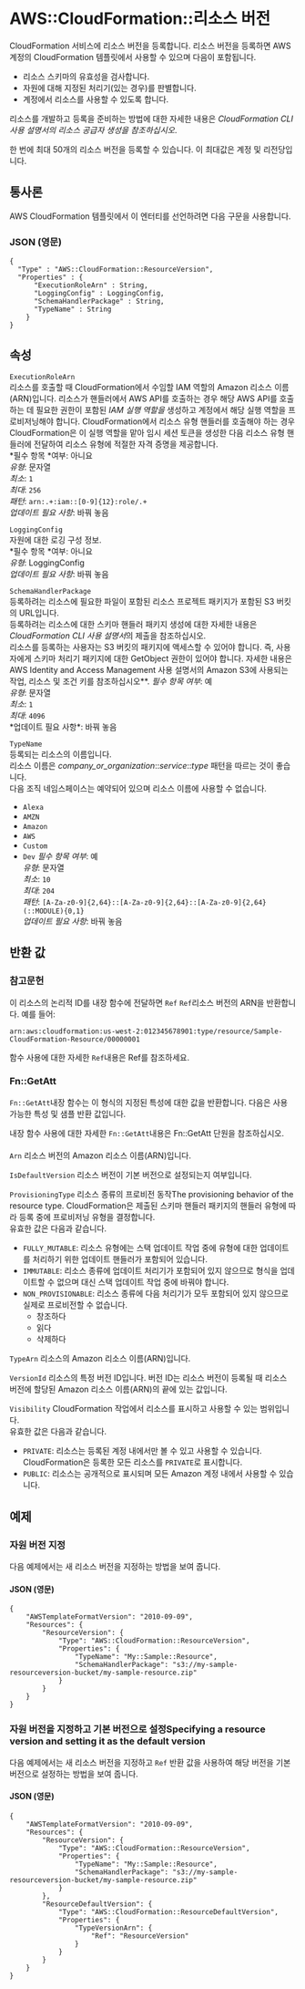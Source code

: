 # AWS::CloudFormation::리소스 버전

CloudFormation 서비스에 리소스 버전을 등록합니다. 리소스 버전을 등록하면 AWS 계정의 CloudFormation 템플릿에서 사용할 수 있으며 다음이 포함됩니다.

- 리소스 스키마의 유효성을 검사합니다.
- 자원에 대해 지정된 처리기(있는 경우)를 판별합니다.
- 계정에서 리소스를 사용할 수 있도록 합니다.

리소스를 개발하고 등록을 준비하는 방법에 대한 자세한 내용은 _CloudFormation CLI 사용 설명서의 리소스 공급자 생성을 참조하십시오_.

한 번에 최대 50개의 리소스 버전을 등록할 수 있습니다. 이 최대값은 계정 및 리전당입니다.

## 통사론

AWS CloudFormation 템플릿에서 이 엔터티를 선언하려면 다음 구문을 사용합니다.

### JSON (영문)

```
{
  "Type" : "AWS::CloudFormation::ResourceVersion",
  "Properties" : {
      "ExecutionRoleArn" : String,
      "LoggingConfig" : LoggingConfig,
      "SchemaHandlerPackage" : String,
      "TypeName" : String
    }
}
```

## 속성

`ExecutionRoleArn`  
리소스를 호출할 때 CloudFormation에서 수임할 IAM 역할의 Amazon 리소스 이름(ARN)입니다. 리소스가 핸들러에서 AWS API를 호출하는 경우 해당 AWS API를 호출하는 데 필요한 권한이 포함된 _IAM 실행 역할을_ 생성하고 계정에서 해당 실행 역할을 프로비저닝해야 합니다. CloudFormation에서 리소스 유형 핸들러를 호출해야 하는 경우 CloudFormation은 이 실행 역할을 맡아 임시 세션 토큰을 생성한 다음 리소스 유형 핸들러에 전달하여 리소스 유형에 적절한 자격 증명을 제공합니다.  
*필수 항목 *여부: 아니요  
_유형_: 문자열  
_최소_: `1`  
_최대_: `256`  
_패턴_: `arn:.+:iam::[0-9]{12}:role/.+`  
_업데이트 필요 사항_: 바꿔 놓음

`LoggingConfig`  
자원에 대한 로깅 구성 정보.  
*필수 항목 *여부: 아니요  
_유형_: LoggingConfig  
_업데이트 필요 사항_: 바꿔 놓음

`SchemaHandlerPackage`  
등록하려는 리소스에 필요한 파일이 포함된 리소스 프로젝트 패키지가 포함된 S3 버킷의 URL입니다.  
등록하려는 리소스에 대한 스키마 핸들러 패키지 생성에 대한 자세한 내용은 *CloudFormation CLI 사용 설명서*의 제출을 참조하십시오.  
리소스를 등록하는 사용자는 S3 버킷의 패키지에 액세스할 수 있어야 합니다. 즉, 사용자에게 스키마 처리기 패키지에 대한 GetObject 권한이 있어야 합니다. 자세한 내용은 AWS Identity and Access Management 사용 설명서의 Amazon S3에 사용되는 작업, 리소스 및 조건 키를 참조하십시오\**.
*필수 항목 여부*: 예  
*유형*: 문자열  
*최소*: `1`  
*최대*: `4096`  
*업데이트 필요 사항\*: 바꿔 놓음

`TypeName`  
등록되는 리소스의 이름입니다.  
리소스 이름은 _company_or_organization_::_service_::_type_ 패턴을 따르는 것이 좋습니다.  
다음 조직 네임스페이스는 예약되어 있으며 리소스 이름에 사용할 수 없습니다.

- `Alexa`
- `AMZN`
- `Amazon`
- `AWS`
- `Custom`
- `Dev`
  _필수 항목 여부_: 예  
  _유형_: 문자열  
  _최소_: `10`  
  _최대_: `204`  
  _패턴_: `[A-Za-z0-9]{2,64}::[A-Za-z0-9]{2,64}::[A-Za-z0-9]{2,64}(::MODULE){0,1}`  
  _업데이트 필요 사항_: 바꿔 놓음

## 반환 값

### 참고문헌

이 리소스의 논리적 ID를 내장 함수에 전달하면 `Ref` `Ref`리소스 버전의 ARN을 반환합니다. 예를 들어:

`arn:aws:cloudformation:us-west-2:012345678901:type/resource/Sample-CloudFormation-Resource/00000001`

함수 사용에 대한 자세한 `Ref`내용은 Ref를 참조하세요.

### Fn::GetAtt

`Fn::GetAtt`내장 함수는 이 형식의 지정된 특성에 대한 값을 반환합니다. 다음은 사용 가능한 특성 및 샘플 반환 값입니다.

내장 함수 사용에 대한 자세한 `Fn::GetAtt`내용은 Fn::GetAtt 단원을 참조하십시오.

####

`Arn` 리소스 버전의 Amazon 리소스 이름(ARN)입니다.

`IsDefaultVersion` 리소스 버전이 기본 버전으로 설정되는지 여부입니다.

`ProvisioningType` 리소스 종류의 프로비전 동작The provisioning behavior of the resource type. CloudFormation은 제출된 스키마 핸들러 패키지의 핸들러 유형에 따라 등록 중에 프로비저닝 유형을 결정합니다.  
유효한 값은 다음과 같습니다.

- `FULLY_MUTABLE`: 리소스 유형에는 스택 업데이트 작업 중에 유형에 대한 업데이트를 처리하기 위한 업데이트 핸들러가 포함되어 있습니다.
- `IMMUTABLE`: 리소스 종류에 업데이트 처리기가 포함되어 있지 않으므로 형식을 업데이트할 수 없으며 대신 스택 업데이트 작업 중에 바꿔야 합니다.
- `NON_PROVISIONABLE`: 리소스 종류에 다음 처리기가 모두 포함되어 있지 않으므로 실제로 프로비전할 수 없습니다.
  - 창조하다
  - 읽다
  - 삭제하다

`TypeArn` 리소스의 Amazon 리소스 이름(ARN)입니다.

`VersionId` 리소스의 특정 버전 ID입니다. 버전 ID는 리소스 버전이 등록될 때 리소스 버전에 할당된 Amazon 리소스 이름(ARN)의 끝에 있는 값입니다.

`Visibility` CloudFormation 작업에서 리소스를 표시하고 사용할 수 있는 범위입니다.  
유효한 값은 다음과 같습니다.

- `PRIVATE`: 리소스는 등록된 계정 내에서만 볼 수 있고 사용할 수 있습니다. CloudFormation은 등록한 모든 리소스를 `PRIVATE`로 표시합니다.
- `PUBLIC`: 리소스는 공개적으로 표시되며 모든 Amazon 계정 내에서 사용할 수 있습니다.

## 예제

### 자원 버전 지정

다음 예제에서는 새 리소스 버전을 지정하는 방법을 보여 줍니다.

#### JSON (영문)

```
{
    "AWSTemplateFormatVersion": "2010-09-09",
    "Resources": {
        "ResourceVersion": {
            "Type": "AWS::CloudFormation::ResourceVersion",
            "Properties": {
                "TypeName": "My::Sample::Resource",
                "SchemaHandlerPackage": "s3://my-sample-resourceversion-bucket/my-sample-resource.zip"
            }
        }
    }
}
```

### 자원 버전을 지정하고 기본 버전으로 설정Specifying a resource version and setting it as the default version

다음 예제에서는 새 리소스 버전을 지정하고 `Ref` 반환 값을 사용하여 해당 버전을 기본 버전으로 설정하는 방법을 보여 줍니다.

#### JSON (영문)

```
{
    "AWSTemplateFormatVersion": "2010-09-09",
    "Resources": {
        "ResourceVersion": {
            "Type": "AWS::CloudFormation::ResourceVersion",
            "Properties": {
                "TypeName": "My::Sample::Resource",
                "SchemaHandlerPackage": "s3://my-sample-resourceversion-bucket/my-sample-resource.zip"
            }
        },
        "ResourceDefaultVersion": {
            "Type": "AWS::CloudFormation::ResourceDefaultVersion",
            "Properties": {
                "TypeVersionArn": {
                    "Ref": "ResourceVersion"
                }
            }
        }
    }
}
```
